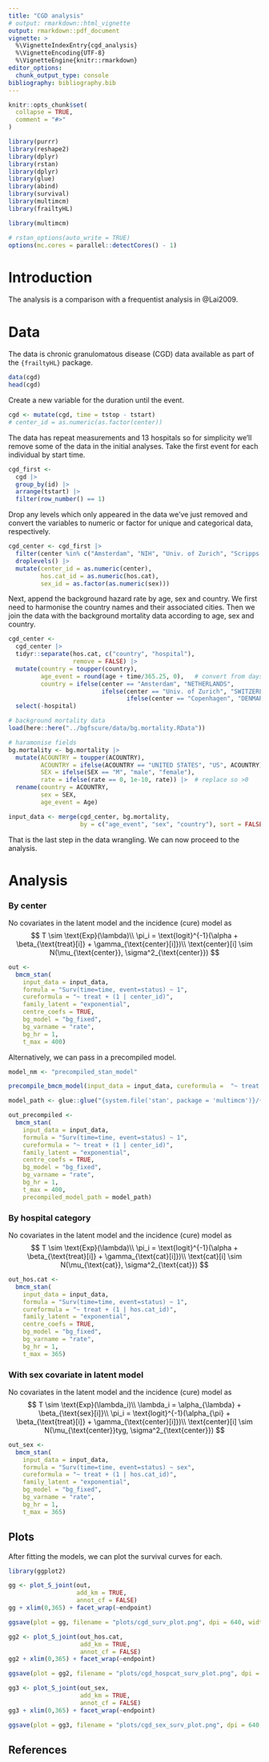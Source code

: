 ```yaml
---
title: "CGD analysis"
# output: rmarkdown::html_vignette
output: rmarkdown::pdf_document
vignette: >
  %\VignetteIndexEntry{cgd_analysis}
  %\VignetteEncoding{UTF-8}
  %\VignetteEngine{knitr::rmarkdown}
editor_options: 
  chunk_output_type: console
bibliography: bibliography.bib
---
```


```r
knitr::opts_chunk$set(
  collapse = TRUE,
  comment = "#>"
)
```

```r
library(purrr)
library(reshape2)
library(dplyr)
library(rstan)
library(dplyr)
library(glue)
library(abind)
library(survival)
library(multimcm)
library(frailtyHL)

library(multimcm)

# rstan_options(auto_write = TRUE)
options(mc.cores = parallel::detectCores() - 1)
```

# Introduction

The analysis is a comparison with a frequentist analysis in @Lai2009.


# Data

The data is chronic granulomatous disease (CGD) data available as part of the `{frailtyHL}` package.

```r
data(cgd)
head(cgd)
```

Create a new variable for the duration until the event.
```r
cgd <- mutate(cgd, time = tstop - tstart)
# center_id = as.numeric(as.factor(center))
```

The data has repeat measurements and 13 hospitals so for simplicity we'll remove some of the data in the initial analyses.
Take the first event for each individual by start time.
```r
cgd_first <-
  cgd |> 
  group_by(id) |> 
  arrange(tstart) |> 
  filter(row_number() == 1)
```

Drop any levels which only appeared in the data we've just removed and convert the variables to numeric or factor for unique and categorical data, respectively.

```r
cgd_center <- cgd_first |>
  filter(center %in% c("Amsterdam", "NIH", "Univ. of Zurich", "Scripps Institute")) |>
  droplevels() |> 
  mutate(center_id = as.numeric(center),
         hos.cat_id = as.numeric(hos.cat),
         sex_id = as.factor(as.numeric(sex)))
```

Next, append the background hazard rate by age, sex and country.
We first need to harmonise the country names and their associated cities.
Then we join the data with the background mortality data according to age, sex and country.
```r
cgd_center <-
  cgd_center |>
  tidyr::separate(hos.cat, c("country", "hospital"),
                  remove = FALSE) |> 
  mutate(country = toupper(country),
         age_event = round(age + time/365.25, 0),   # convert from days to years
         country = ifelse(center == "Amsterdam", "NETHERLANDS",
                          ifelse(center == "Univ. of Zurich", "SWITZERLAND",
                                 ifelse(center == "Copenhagen", "DENMARK", country)))) |> 
  select(-hospital)

# background mortality data
load(here::here("../bgfscure/data/bg.mortality.RData"))

# haramonise fields
bg.mortality <- bg.mortality |> 
  mutate(ACOUNTRY = toupper(ACOUNTRY),
         ACOUNTRY = ifelse(ACOUNTRY == "UNITED STATES", "US", ACOUNTRY),
         SEX = ifelse(SEX == "M", "male", "female"),
         rate = ifelse(rate == 0, 1e-10, rate)) |>  # replace so >0
  rename(country = ACOUNTRY,
         sex = SEX,
         age_event = Age)

input_data <- merge(cgd_center, bg.mortality,
                    by = c("age_event", "sex", "country"), sort = FALSE)
```

That is the last step in the data wrangling. We can now proceed to the analysis.

# Analysis

### By center

No covariates in the latent model and the incidence (cure) model as
$$
T \sim \text{Exp}(\lambda)\\
\pi_i = \text{logit}^{-1}(\alpha + \beta_{\text{treat}[i]} + \gamma_{\text{center}[i]})\\
\text{center}[i] \sim N(\mu_{\text{center}}, \sigma^2_{\text{center}})
$$

```r
out <-
  bmcm_stan(
    input_data = input_data,
    formula = "Surv(time=time, event=status) ~ 1",
    cureformula = "~ treat + (1 | center_id)",
    family_latent = "exponential",
    centre_coefs = TRUE,
    bg_model = "bg_fixed",
    bg_varname = "rate",
    bg_hr = 1,
    t_max = 400)
```

Alternatively, we can pass in a precompiled model.

```r
model_nm <- "precompiled_stan_model"

precompile_bmcm_model(input_data = input_data, cureformula =  "~ treat + (1 | center_id)", family_latent = "exponential", model_name = model_nm)

model_path <- glue::glue("{system.file('stan', package = 'multimcm')}/{model_nm}.RDS")

out_precompiled <-
  bmcm_stan(
    input_data = input_data,
    formula = "Surv(time=time, event=status) ~ 1",
    cureformula = "~ treat + (1 | center_id)",
    family_latent = "exponential",
    centre_coefs = TRUE,
    bg_model = "bg_fixed",
    bg_varname = "rate",
    bg_hr = 1,
    t_max = 400,
    precompiled_model_path = model_path)
```

### By hospital category

No covariates in the latent model and the incidence (cure) model as
$$
T \sim \text{Exp}(\lambda)\\
\pi_i = \text{logit}^{-1}(\alpha + \beta_{\text{treat}[i]} + \gamma_{\text{cat}[i]})\\
\text{cat}[i] \sim N(\mu_{\text{cat}}, \sigma^2_{\text{cat}})
$$

```r
out_hos.cat <-
  bmcm_stan(
    input_data = input_data,
    formula = "Surv(time=time, event=status) ~ 1",
    cureformula = "~ treat + (1 | hos.cat_id)",
    family_latent = "exponential",
    centre_coefs = TRUE,
    bg_model = "bg_fixed",
    bg_varname = "rate",
    bg_hr = 1,
    t_max = 365)
```


### With sex covariate in latent model

No covariates in the latent model and the incidence (cure) model as
$$
T \sim \text{Exp}(\lambda_i)\\
\lambda_i = \alpha_{\lambda} + \beta_{\text{sex}[i]}\\
\pi_i = \text{logit}^{-1}(\alpha_{\pi} + \beta_{\text{treat}[i]} + \gamma_{\text{center}[i]})\\
\text{center}[i] \sim N(\mu_{\text{center}}tyg, \sigma^2_{\text{center}})
$$

```r
out_sex <-
  bmcm_stan(
    input_data = input_data,
    formula = "Surv(time=time, event=status) ~ sex",
    cureformula = "~ treat + (1 | hos.cat_id)",
    family_latent = "exponential",
    bg_model = "bg_fixed",
    bg_varname = "rate",
    bg_hr = 1,
    t_max = 365)
```


## Plots

After fitting the models, we can plot the survival curves for each.

```r
library(ggplot2)
```

```r
gg <- plot_S_joint(out,
                   add_km = TRUE,
                   annot_cf = FALSE)
gg + xlim(0,365) + facet_wrap(~endpoint)
```

```r
ggsave(plot = gg, filename = "plots/cgd_surv_plot.png", dpi = 640, width = 10, height = 8)
```

```r
gg2 <- plot_S_joint(out_hos.cat,
                    add_km = TRUE,
                    annot_cf = FALSE)
gg2 + xlim(0,365) + facet_wrap(~endpoint)
```

```r
ggsave(plot = gg2, filename = "plots/cgd_hospcat_surv_plot.png", dpi = 640, width = 10, height = 8)
```

```r
gg3 <- plot_S_joint(out_sex,
                    add_km = TRUE,
                    annot_cf = FALSE)
gg3 + xlim(0,365) + facet_wrap(~endpoint)
```

```r
ggsave(plot = gg3, filename = "plots/cgd_sex_surv_plot.png", dpi = 640, width = 10, height = 8)
```


## References
